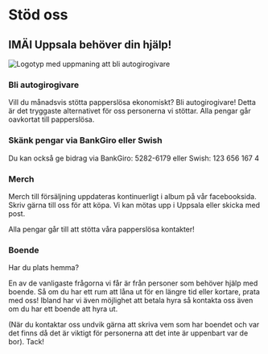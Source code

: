 
# Stöd oss

## IMÄI Uppsala behöver din hjälp!

<Image src={stodOss} alt="Logotyp med uppmaning att bli autogirogivare" priority/>

### Bli autogirogivare

Vill du månadsvis stötta papperslösa ekonomiskt? Bli autogirogivare! Detta är det tryggaste alternativet för oss personerna vi stöttar. Alla pengar går oavkortat till papperslösa.

<Download url="/autogiromedgivande_imai_uppsala-new.pdf" label="Autogiromedgivande IMÄI Uppsala" button="Ladda ner"/>

### Skänk pengar via BankGiro eller Swish

Du kan också ge bidrag via BankGiro: 5282-6179 eller Swish: 123 656 167 4

### Merch
Merch till försäljning uppdateras kontinuerligt i album på vår facebooksida. Skriv gärna till oss för att köpa. Vi kan mötas upp i Uppsala eller skicka med post.

Alla pengar går till att stötta våra papperslösa kontakter!

### Boende
Har du plats hemma?

En av de vanligaste frågorna vi får är från personer som behöver hjälp med boende. Så om du har ett rum att låna ut för en längre tid eller kortare, prata med oss! Ibland har vi även möjlighet att betala hyra så kontakta oss även om du har ett boende att hyra ut.

(När du kontaktar oss undvik gärna att skriva vem som har boendet och var det finns då det är viktigt för personerna att det inte är uppenbart var de bor). Tack!
